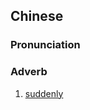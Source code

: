 {{also|蓦然}}
==Chinese==
{{zh-forms|s=蓦然}}

===Pronunciation===
{{zh-pron
|m=mòrán
|c=mak6 jin4
|cat=adv
}}

===Adverb===
{{zh-adv}}

# [[suddenly]]
#: {{zh-x|驀然 回首 情 已 遠|I '''suddenly''' look back, and find that love has already gone far away|ref={{w2|zh|劉德華}} (lyricist {{w2|zh|李安修}}), {{w2|zh|忘情水}}}}